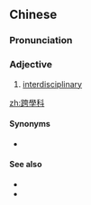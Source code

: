 {{also|跨学科}}
==Chinese==
{{zh-forms|s=跨学科}}

===Pronunciation===
{{zh-pron
|m=kuàxuékē
|cat=a
}}

===Adjective===
{{zh-adj}}

# [[interdisciplinary]]

[[zh:跨學科]]

====Synonyms====
* {{zh-l|科際}}

====See also====
* {{zh-l|多科目}}
* {{zh-l|多學科}}